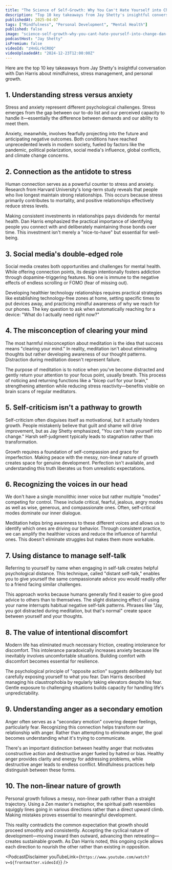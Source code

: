 ```yaml
---
title: "The Science of Self-Growth: Why You Can't Hate Yourself into Change | Dan Harris"
description: "Top 10 key takeaways from Jay Shetty's insightful conversation with Dan Harris about mindfulness, stress management, and personal growth."
publishedAt: 2025-04-07
tags: ["Mindfulness", "Personal Development", "Mental Health"]
published: false
image: "science-self-growth-why-you-cant-hate-yourself-into-change-dan-harris.jpg"
podcastHost: "Jay Shetty"
isPremium: false
videoId: "zHnGLrkCROQ"
videoUploadedAt: "2024-12-23T12:00:00Z"
---
```



<PodcastSummaryPageLayout frontmatter={frontmatter}>

Here are the top 10 key takeaways from Jay Shetty's insightful conversation with Dan Harris about mindfulness, stress management, and personal growth.

## 1. Understanding stress versus anxiety

Stress and anxiety represent different psychological challenges. Stress emerges from the gap between our to-do list and our perceived capacity to handle it—essentially the difference between demands and our ability to meet them.

Anxiety, meanwhile, involves fearfully projecting into the future and anticipating negative outcomes. Both conditions have reached unprecedented levels in modern society, fueled by factors like the pandemic, political polarization, social media's influence, global conflicts, and climate change concerns.

## 2. Connection as the antidote to stress

Human connection serves as a powerful counter to stress and anxiety. Research from Harvard University's long-term study reveals that people who live longest maintain strong relationships. This occurs because stress primarily contributes to mortality, and positive relationships effectively reduce stress levels.

Making consistent investments in relationships pays dividends for mental health. Dan Harris emphasized the practical importance of identifying people you connect with and deliberately maintaining those bonds over time. This investment isn't merely a "nice-to-have" but essential for well-being.

## 3. Social media's double-edged role

Social media creates both opportunities and challenges for mental health. While offering connection points, its design intentionally fosters addiction through dopamine-triggering features. No one is immune to the negative effects of endless scrolling or FOMO (fear of missing out).

Developing healthier technology relationships requires practical strategies like establishing technology-free zones at home, setting specific times to put devices away, and practicing mindful awareness of why we reach for our phones. The key question to ask when automatically reaching for a device: "What do I actually need right now?"

## 4. The misconception of clearing your mind

The most harmful misconception about meditation is the idea that success means "clearing your mind." In reality, meditation isn't about eliminating thoughts but rather developing awareness of our thought patterns. Distraction during meditation doesn't represent failure.

The purpose of meditation is to notice when you've become distracted and gently return your attention to your focus point, usually breath. This process of noticing and returning functions like a "bicep curl for your brain," strengthening attention while reducing stress reactivity—benefits visible on brain scans of regular meditators.

## 5. Self-criticism isn't a pathway to growth

Self-criticism often disguises itself as motivational, but it actually hinders growth. People mistakenly believe that guilt and shame will drive improvement, but as Jay Shetty emphasized, "You can't hate yourself into change." Harsh self-judgment typically leads to stagnation rather than transformation.

Growth requires a foundation of self-compassion and grace for imperfection. Making peace with the messy, non-linear nature of growth creates space for genuine development. Perfection isn't available, and understanding this truth liberates us from unrealistic expectations.

## 6. Recognizing the voices in our head

We don't have a single monolithic inner voice but rather multiple "modes" competing for control. These include critical, fearful, jealous, angry modes as well as wise, generous, and compassionate ones. Often, self-critical modes dominate our inner dialogue.

Meditation helps bring awareness to these different voices and allows us to identify which ones are driving our behavior. Through consistent practice, we can amplify the healthier voices and reduce the influence of harmful ones. This doesn't eliminate struggles but makes them more workable.

## 7. Using distance to manage self-talk

Referring to yourself by name when engaging in self-talk creates helpful psychological distance. This technique, called "distant self-talk," enables you to give yourself the same compassionate advice you would readily offer to a friend facing similar challenges.

This approach works because humans generally find it easier to give good advice to others than to themselves. The slight distancing effect of using your name interrupts habitual negative self-talk patterns. Phrases like "Jay, you got distracted during meditation, but that's normal" create space between yourself and your thoughts.

## 8. The value of intentional discomfort

Modern life has eliminated much necessary friction, creating intolerance for discomfort. This intolerance paradoxically increases anxiety because life inevitably involves uncomfortable situations. Building comfort with discomfort becomes essential for resilience.

The psychological principle of "opposite action" suggests deliberately but carefully exposing yourself to what you fear. Dan Harris described managing his claustrophobia by regularly taking elevators despite his fear. Gentle exposure to challenging situations builds capacity for handling life's unpredictability.

## 9. Understanding anger as a secondary emotion

Anger often serves as a "secondary emotion" covering deeper feelings, particularly fear. Recognizing this connection helps transform our relationship with anger. Rather than attempting to eliminate anger, the goal becomes understanding what it's trying to communicate.

There's an important distinction between healthy anger that motivates constructive action and destructive anger fueled by hatred or bias. Healthy anger provides clarity and energy for addressing problems, while destructive anger leads to endless conflict. Mindfulness practices help distinguish between these forms.

## 10. The non-linear nature of growth

Personal growth follows a messy, non-linear path rather than a straight trajectory. Using a Zen master's metaphor, the spiritual path resembles squiggly lines going in various directions rather than a direct upward climb. Making mistakes proves essential to meaningful development.

This reality contradicts the common expectation that growth should proceed smoothly and consistently. Accepting the cyclical nature of development—moving inward then outward, advancing then retreating—creates sustainable growth. As Dan Harris noted, this ongoing cycle allows each direction to nourish the other rather than existing in opposition.

<PodcastDisclaimer
  youTubeLink={`https://www.youtube.com/watch?v=${frontmatter.videoId}`}
/>

</PodcastSummaryPageLayout>
